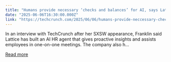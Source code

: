 ```yaml
---
title: "Humans provide necessary ‘checks and balances’ for AI, says Lattice CEO"
date: "2025-06-06T16:30:00.000Z"
link: "https://techcrunch.com/2025/06/06/humans-provide-neccessary-checks-and-balance-for-ai-says-lattice-ceo/"
---
```


In an interview with TechCrunch after her SXSW appearance, Franklin said Lattice has built an AI HR agent that gives proactive insights and assists employees in one-on-one meetings. The company also h...

[Read more](https://techcrunch.com/2025/06/06/humans-provide-neccessary-checks-and-balance-for-ai-says-lattice-ceo/)
